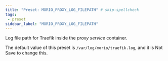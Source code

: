 ```yaml
---
title: "Preset: MORIO_PROXY_LOG_FILEPATH" # skip-spellcheck
tags:
 - preset
sidebar_label: "MORIO_PROXY_LOG_FILEPATH"
---
```


Log file path for Traefik inside the _proxy service_ container.

<Note>

The default value of this preset is `/var/log/morio/traefik.log`, and it is <Label style="danger">Not Save</Label> to change this.

</Note>

